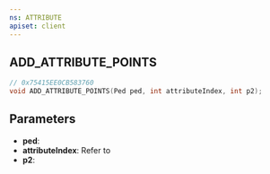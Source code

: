 ```yaml
---
ns: ATTRIBUTE
apiset: client
---
```

## ADD_ATTRIBUTE_POINTS

```c
// 0x75415EE0CB583760
void ADD_ATTRIBUTE_POINTS(Ped ped, int attributeIndex, int p2);
```

## Parameters
* **ped**:
* **attributeIndex**: Refer to <EmbeddedEnum name="ePedAttribute" />
* **p2**:
